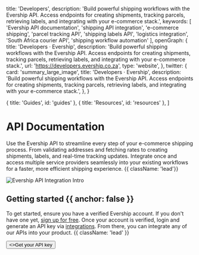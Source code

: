 
  title: 'Developers',
  description: 'Build powerful shipping workflows with the Evership API. Access endpoints for creating shipments, tracking parcels, retrieving labels, and integrating with your e-commerce stack.',
  keywords: [
    'Evership API documentation',
    'shipping API integration',
    'e-commerce shipping',
    'parcel tracking API',
    'shipping labels API',
    'logistics integration',
    'South Africa courier API',
    'shipping workflow automation'
  ],
  openGraph: {
    title: 'Developers · Evership',
    description: 'Build powerful shipping workflows with the Evership API. Access endpoints for creating shipments, tracking parcels, retrieving labels, and integrating with your e-commerce stack.',
    url: 'https://developers.evership.co.za',
    type: 'website',
  },
  twitter: {
    card: 'summary_large_image',
    title: 'Developers · Evership',
    description: 'Build powerful shipping workflows with the Evership API. Access endpoints for creating shipments, tracking parcels, retrieving labels, and integrating with your e-commerce stack.',
  },
}

  { title: 'Guides', id: 'guides' },
  { title: 'Resources', id: 'resources' },
]

<HeroPattern />

# API Documentation

Use the Evership API to streamline every step of your e-commerce shipping process. From validating addresses and fetching rates to creating shipments, labels, and real-time tracking updates. Integrate once and access multiple service providers seamlessly into your existing workflows for a faster, more efficient shipping experience. {{ className: 'lead'}}

<div className="my-8">
  <Image
    src="/api-docs-intro.png"
    alt="Evership API Integration Intro"
    width={800}
    height={400}
    className="rounded-lg shadow-lg"
  />
</div>

## Getting started {{ anchor: false }}
To get started, ensure you have a verified Evership account. If you don't have one yet, [sign up for free](https://evership.app/register). Once your account is verified, login and generate an API key via [integrations](https://evership.app). From there, you can integrate any of our APIs into your product. {{ className: 'lead' }}

<div className="not-prose mt-6 mb-16 flex gap-3">
  <Button href="https://evership.app" arrow="right">
    <>Get your API key</>
  </Button>
</div>

<Guides />

<Resources />
